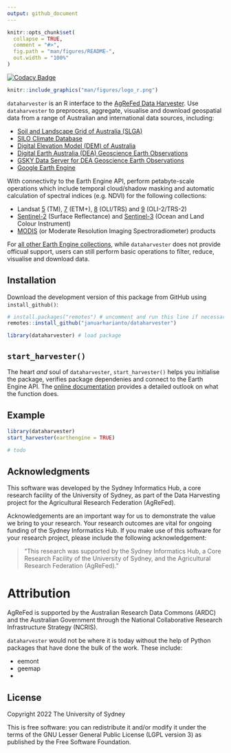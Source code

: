 ```yaml
---
output: github_document
---
```


<!-- README.md is generated from README.Rmd. Please edit that file -->

```r
knitr::opts_chunk$set(
  collapse = TRUE,
  comment = "#>",
  fig.path = "man/figures/README-",
  out.width = "100%"
)
```


<!-- badges: start -->
[![Codacy Badge](https://app.codacy.com/project/badge/Grade/e715df42acef461bac6f4e0d6ba8181b)](https://www.codacy.com?utm_source=github.com&amp;utm_medium=referral&amp;utm_content=januarharianto/dataharvestR&amp;utm_campaign=Badge_Grade)
<!-- badges: end -->



```r
knitr::include_graphics("man/figures/logo_r.png")
```

`dataharvester` is an R interface to the [AgReFed Data Harvester]().
Use `dataharvester` to preprocess, aggregate, visualise and download geospatial data from a range of Australian and international data sources, including:

- [Soil and Landscape Grid of Australia (SLGA)]()
- [SILO Climate Database]()
- [Digital Elevation Model (DEM) of Australia]()
- [Digital Earth Australia (DEA) Geoscience Earth Observations]()
- [GSKY Data Server for DEA Geoscience Earth Observations]()
- [Google Earth Engine]()

With connectivity to the Earth Engine API, perform petabyte-scale operations which include temporal cloud/shadow masking and automatic calculation of spectral indices (e.g. NDVI) for the following collections:

- Landsat [5]() (TM), [7]() (ETM+), [8]() (OLI/TRS) and [9]() (OLI-2/TRS-2)
- [Sentinel-2]() (Surface Reflectance) and [Sentinel-3]() (Ocean and Land Colour Instrument)
- [MODIS](https://developers.google.com/earth-engine/datasets/catalog/modis) (or Moderate Resolution Imaging Spectroradiometer) products

For [all other Earth Engine collections](https://developers.google.com/earth-engine/datasets/), while `dataharvester` does not provide officual support, users can still perform basic operations to filter, reduce, visualise and download data.

## Installation

Download the development version of this package from GitHub using `install_github()`:

```r
# install.packages("remotes") # uncomment and run this line if necessary
remotes::install_github("januarharianto/dataharvester")

library(dataharvester) # load package
```


## `start_harvester()`

The heart *and* soul of `dataharvester`, `start_harvester()` helps you initialise the package, verifies package dependenies and connect to the Earth Engine API. The [online documentation]() provides a detailed outlook on what the function does.


## Example

```r
library(dataharvester)
start_harvester(earthengine = TRUE)

# todo

```

## Acknowledgments

This software was developed by the Sydney Informatics Hub, a core research facility of the University of Sydney, as part of the Data Harvesting project for the Agricultural Research Federation (AgReFed).

Acknowledgements are an important way for us to demonstrate the value we bring to your research. Your research outcomes are vital for ongoing funding of the Sydney Informatics Hub.
If you make use of this software for your research project, please include the following acknowledgement:

> “This research was supported by the Sydney Informatics Hub, a Core Research Facility of the University of Sydney, and the Agricultural Research Federation (AgReFed)."

# Attribution

AgReFed is supported by the Australian Research Data Commons (ARDC) and the Australian Government through the National Collaborative Research Infrastructure Strategy (NCRIS).

`dataharvester` would not be where it is today without the help of Python packages that have done the bulk of the work. These include:

- eemont
- geemap
- 

## License

Copyright 2022 The University of Sydney

This is free software: you can redistribute it and/or modify it under the terms of the GNU Lesser General Public License (LGPL version 3) as published by the Free Software Foundation.
